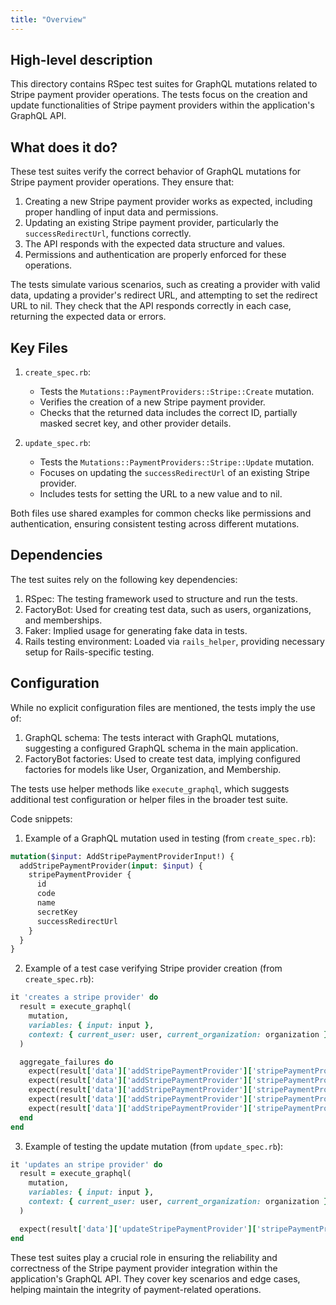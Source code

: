 ```yaml
---
title: "Overview"
---
```


## High-level description
This directory contains RSpec test suites for GraphQL mutations related to Stripe payment provider operations. The tests focus on the creation and update functionalities of Stripe payment providers within the application's GraphQL API.

## What does it do?
These test suites verify the correct behavior of GraphQL mutations for Stripe payment provider operations. They ensure that:

1. Creating a new Stripe payment provider works as expected, including proper handling of input data and permissions.
2. Updating an existing Stripe payment provider, particularly the `successRedirectUrl`, functions correctly.
3. The API responds with the expected data structure and values.
4. Permissions and authentication are properly enforced for these operations.

The tests simulate various scenarios, such as creating a provider with valid data, updating a provider's redirect URL, and attempting to set the redirect URL to nil. They check that the API responds correctly in each case, returning the expected data or errors.

## Key Files

1. `create_spec.rb`:
   - Tests the `Mutations::PaymentProviders::Stripe::Create` mutation.
   - Verifies the creation of a new Stripe payment provider.
   - Checks that the returned data includes the correct ID, partially masked secret key, and other provider details.

2. `update_spec.rb`:
   - Tests the `Mutations::PaymentProviders::Stripe::Update` mutation.
   - Focuses on updating the `successRedirectUrl` of an existing Stripe provider.
   - Includes tests for setting the URL to a new value and to nil.

Both files use shared examples for common checks like permissions and authentication, ensuring consistent testing across different mutations.

## Dependencies
The test suites rely on the following key dependencies:

1. RSpec: The testing framework used to structure and run the tests.
2. FactoryBot: Used for creating test data, such as users, organizations, and memberships.
3. Faker: Implied usage for generating fake data in tests.
4. Rails testing environment: Loaded via `rails_helper`, providing necessary setup for Rails-specific testing.

## Configuration
While no explicit configuration files are mentioned, the tests imply the use of:

1. GraphQL schema: The tests interact with GraphQL mutations, suggesting a configured GraphQL schema in the main application.
2. FactoryBot factories: Used to create test data, implying configured factories for models like User, Organization, and Membership.

The tests use helper methods like `execute_graphql`, which suggests additional test configuration or helper files in the broader test suite.

Code snippets:

1. Example of a GraphQL mutation used in testing (from `create_spec.rb`):

```graphql
mutation($input: AddStripePaymentProviderInput!) {
  addStripePaymentProvider(input: $input) {
    stripePaymentProvider {
      id
      code
      name
      secretKey
      successRedirectUrl
    }
  }
}
```

2. Example of a test case verifying Stripe provider creation (from `create_spec.rb`):

```ruby
it 'creates a stripe provider' do
  result = execute_graphql(
    mutation,
    variables: { input: input },
    context: { current_user: user, current_organization: organization }
  )

  aggregate_failures do
    expect(result['data']['addStripePaymentProvider']['stripePaymentProvider']['id']).to be_present
    expect(result['data']['addStripePaymentProvider']['stripePaymentProvider']['secretKey']).to eq('sk_test_*******')
    expect(result['data']['addStripePaymentProvider']['stripePaymentProvider']['code']).to eq('stripe_test')
    expect(result['data']['addStripePaymentProvider']['stripePaymentProvider']['name']).to eq('Stripe Test')
    expect(result['data']['addStripePaymentProvider']['stripePaymentProvider']['successRedirectUrl']).to eq('https://example.com/success')
  end
end
```

3. Example of testing the update mutation (from `update_spec.rb`):

```ruby
it 'updates an stripe provider' do
  result = execute_graphql(
    mutation,
    variables: { input: input },
    context: { current_user: user, current_organization: organization }
  )

  expect(result['data']['updateStripePaymentProvider']['stripePaymentProvider']['successRedirectUrl']).to eq('https://example.com/success')
end
```

These test suites play a crucial role in ensuring the reliability and correctness of the Stripe payment provider integration within the application's GraphQL API. They cover key scenarios and edge cases, helping maintain the integrity of payment-related operations.
